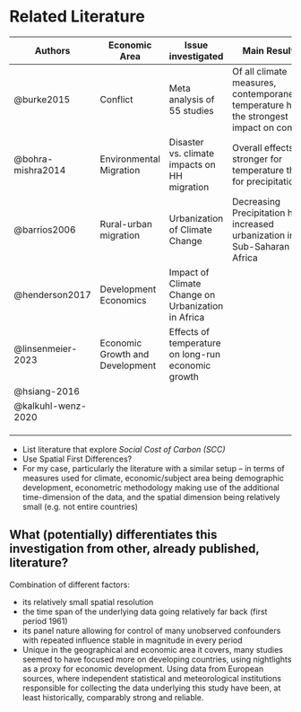# Related Literature

| Authors            | Economic Area                   | Issue investigated                                 | Main Results                                                                              | Econometric Methodology                                             | Resolution            | Measure for Climate         | Further Comments                    |
|--------------------|---------------------------------|----------------------------------------------------|-------------------------------------------------------------------------------------------|---------------------------------------------------------------------|-----------------------|-----------------------------|-------------------------------------|
| @burke2015         | Conflict                        | Meta analysis of 55 studies                        | Of all climate measures, contemporaneous temperature has the strongest impact on conflict | Panel data analysis with contemporaneous or lagged climate measures | Diverse               | Diverse                     |                                     |
| @bohra-mishra2014  | Environmental Migration         | Disaster vs. climate impacts on HH migration       | Overall effects stronger for temperature than for precipitation                           | "Lagged" panel analysis                                             | Sub-national/regional | Precipitation & Temperature | Probability to Migrate as Dependent |
| @barrios2006       | Rural-urban migration           | Urbanization of Climate Change                     | Decreasing Precipitation has increased urbanization in Sub-Saharan Africa                 | Plan Cross-Section (Pooled Panel Data)                              | National              | Precipitation ("Rainfall")  |                                     |
| @henderson2017     | Development Economics           | Impact of Climate Change on Urbanization in Africa |                                                                                           | Average moisture (                                                  |                       |                             |                                     |
| @linsenmeier-2023  | Economic Growth and Development | Effects of temperature on long-run economic growth |                                                                                           | Spatial first differences                                           |                       |                             |                                     |
| @hsiang-2016       |                                 |                                                    |                                                                                           |                                                                     |                       |                             |                                     |
| @kalkuhl-wenz-2020 |                                 |                                                    |                                                                                           |                                                                     |                       |                             |                                     |
|                    |                                 |                                                    |                                                                                           |                                                                     |                       |                             |                                     |
|                    |                                 |                                                    |                                                                                           |                                                                     |                       |                             |                                     |
|                    |                                 |                                                    |                                                                                           |                                                                     |                       |                             |                                     |

-   List literature that explore *Social Cost of Carbon (SCC)*
-   Use Spatial First Differences?
-   For my case, particularly the literature with a similar setup -- in terms of measures used for climate, economic/subject area being demographic development, econometric methodology making use of the additional time-dimension of the data, and the spatial dimension being relatively small (e.g. not entire countries)

## What (potentially) differentiates this investigation from other, already published, literature?

Combination of different factors:

-   its relatively small spatial resolution
-   the time span of the underlying data going relatively far back (first period 1961)
-   its panel nature allowing for control of many unobserved confounders with repeated influence stable in magnitude in every period
-   Unique in the geographical and economic area it covers, many studies seemed to have focused more on developing countries, using nightlights as a proxy for economic development. Using data from European sources, where independent statistical and meteorological institutions responsible for collecting the data underlying this study have been, at least historically, comparably strong and reliable.
